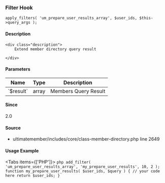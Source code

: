 
<UMBreadCrumb type="filter"/>

### Filter Hook    
    
```
apply_filters( 'um_prepare_user_results_array', $user_ids, $this->query_args );
```

#### Description
    <div class="description">
        Extend member directory query result
 
    </div>

#### Parameters
            
<table className="table-auto mt-2 border dark:border-gray-500 p-5 text-sm text-left">
<thead>
<tr>
<th  className="px-3">Name</th>
<th  className="px-3">Type</th>
<th  className="px-3">Description</th>
</tr>
</thead>
<tbody>
               <tr >
               <td className="px-3 py-2">`$result`</td>
               <td className="px-3 py-2">array</td>
               <td className="px-3 py-2 text-sm">Members Query Result</td>
               </tr>
</tbody>
</table>

#### Since
<div class="description">
2.0
</div>

#### Source
  - <Link href="https://github.com/ultimatemember/ultimatemember/tree/2.5.0/includes/core/class-member-directory.php#L2649">ultimatemember/includes/core/class-member-directory.php</Link> <Link href="https://github.com/ultimatemember/ultimatemember/tree/2.5.0/includes/core/class-member-directory.php#L2649">line 2649</Link>



#### Usage Example

<Tabs items={['PHP']}>
    <Tab>
    ```php
    add_filter( 'um_prepare_user_results_array', 'my_prepare_user_results', 10, 2 );
 function my_prepare_user_results( $user_ids, $query ) {
     // your code here
     return $user_ids;
 }
    ```
    </Tab>
</Tabs>